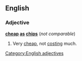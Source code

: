 ==English==

===Adjective===
'''[[cheap]] [[as]] [[chips]]''' (''not comparable'')

# {{context|British|NZ|simile|lang=en}} Very [[cheap]], not [[cost]]ing much.

[[Category:English adjectives]]
